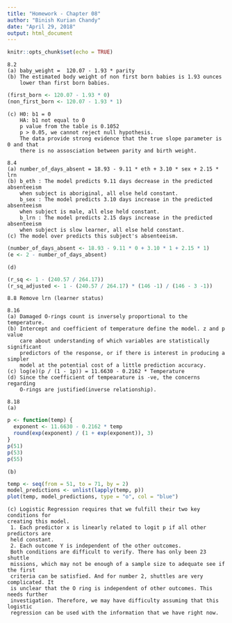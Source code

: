 ```yaml
---
title: "Homework - Chapter 08"
author: "Binish Kurian Chandy"
date: "April 29, 2018"
output: html_document
---
```


```r
knitr::opts_chunk$set(echo = TRUE)
```

```
8.2
(a) baby_weight =  120.07 - 1.93 * parity
(b) The estimated body weight of non first born babies is 1.93 ounces
    lower than first born babies.
```
```r
(first_born <- 120.07 - 1.93 * 0)
(non_first_born <- 120.07 - 1.93 * 1)
```
```
(c) H0: b1 = 0 
    HA: b1 not equal to 0
    p value from the table is 0.1052
    p > 0.05, we cannot reject null hypothesis.
    The data provide strong evidence that the true slope parameter is 0 and that
    there is no assosciation between parity and birth weight.
```
```
8.4
(a) number_of_days_absent = 18.93 - 9.11 * eth + 3.10 * sex + 2.15 * lrn
(b) b_eth : The model predicts 9.11 days decrease in the predicted absenteeism
    when subject is aboriginal, all else held constant.
    b_sex : The model predicts 3.10 days increase in the predicted absenteeism
    when subject is male, all else held constant.
    b_lrn : The model predicts 2.15 days increase in the predicted absenteeism
    when subject is slow learner, all else held constant.
(c) The model over predicts this subject's absenteeism.   
```
```r
(number_of_days_absent <- 18.93 - 9.11 * 0 + 3.10 * 1 + 2.15 * 1)
(e <- 2 - number_of_days_absent)
```
```
(d)
```
```r
(r_sq <- 1 - (240.57 / 264.17))
(r_sq_adjusted <- 1 - (240.57 / 264.17) * (146 -1) / (146 - 3 -1))
```
```
8.8 Remove lrn (learner status)
```
```
8.16
(a) Damaged O-rings count is inversely proportional to the temperature.
(b) Intercept and coefficient of temperature define the model. z and p value 
    care about understanding of which variables are statistically significant 
    predictors of the response, or if there is interest in producing a simpler 
    model at the potential cost of a little prediction accuracy.
(c) log(e)(p / (1 - 1p)) = 11.6630 - 0.2162 * Temperature
(d) Since the coefficient of tempearature is -ve, the concerns regarding 
    O-rings are justified(inverse relationship).
```
```
8.18
(a)
```
```r
p <- function(temp) {
  exponent <- 11.6630 - 0.2162 * temp
  round(exp(exponent) / (1 + exp(exponent)), 3) 
}
p(51)
p(53)
p(55)
```
```
(b)
```
```r
temp <- seq(from = 51, to = 71, by = 2)
model_predictions <- unlist(lapply(temp, p))
plot(temp, model_predictions, type = "o", col = "blue")
```
```
(c) Logistic Regression requires that we fulfill their two key conditions for 
creating this model.
 1. Each predictor x is linearly related to logit p if all other predictors are 
 held constant.
 2. Each outcome Y is independent of the other outcomes.
 Both conditions are difficult to verify. There has only been 23 shuttle 
 missions, which may not be enough of a sample size to adequate see if the first 
 criteria can be satisfied. And for number 2, shuttles are very complicated. It 
 is unclear that the O ring is independent of other outcomes. This needs further 
 investigation. Therefore, we may have difficulty assuming that this logistic 
 regression can be used with the information that we have right now. 
```
























